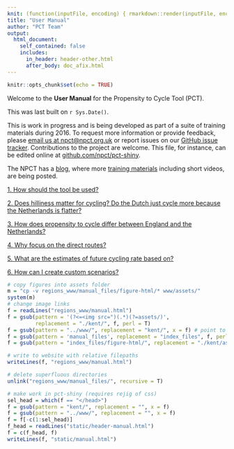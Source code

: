 ```yaml
---
knit: (function(inputFile, encoding) { rmarkdown::render(inputFile, encoding = encoding, output_file = file.path(dirname(inputFile), '../regions_www/manual.html')) })
title: "User Manual"
author: "PCT Team"
output:
  html_document:
    self_contained: false
    includes:
      in_header: header-other.html
      after_body: doc_afix.html
---
```


```r
knitr::opts_chunk$set(echo = TRUE)
```

<!--Don't edit the html versions of this file directly. Edit the .Rmd version instead.
Running the R code at the bottom generates the html files-->

<script>function toggleElement(id) { if(document.getElementById(id).style.display == 'none') { document.getElementById(id).style.display = ''; } else { document.getElementById(id).style.display = 'none'; } }</script> <style><!-- td { border: 0px; } tr.row2 td { padding-top: 100px; } tr.caption td { padding-top: 30px; } --></style>

<div class="col-xs-12 col-sm-11 col-md-10 col-lg-9">

<div class="fluid-row" id="header">

</div>

Welcome to the **User Manual** for the Propensity to Cycle Tool (PCT).

This was last built on `r Sys.Date()`.

This is work in progress and is being developed as part of a suite of training materials during 2016. To request more information or provide feedback, please [email us at npct@npct.org.uk](mailto:npct@npct.org.uk?Subject=Manual) or report issues on our [GitHub issue tracker](https://github.com/npct/pct-shiny/issues). Contributions to the project are welcome. This file, for instance, can be edited online at [github.com/npct/pct-shiny](https://github.com/npct/pct-shiny/edit/master/static/manual.Rmd).

The NPCT has a [blog](http://pct.bike/wp/), where more [training materials](http://pct.bike/wp/?cat=6) including short videos, are being posted.

[1\. How should the tool be used?](javascript:toggleElement('helptable'))

<div id="helptable" style="display:none">

The tool can be used in many different ways depending on the aims of the user. The tool is primarily designed to be used interactively. By switching between different scenarios, for example, one can see how the distribution of cycling can be expected to change as cycling grows. By switching between line types, you can see whether or not 'desire lines' of high demand are supplied with quiet and direct routes.

By experimenting with the 'Freeze lines' option and zooming into specific areas of interest, the level of cycling at more local levels can be explored. And by setting the basemap to 'Satellite' when zoomed into specific parts of the road network, the space available to create new cycle paths and car-free zones can be explored.

Overall, there are many ways that the tool can be used to improve cycling provision. It is likely that more features will be added in future versions The table below explains the various options in the interactive map.

<table class="table table-hover table-responsive">

<tbody>

<tr>

<td style="vertical-align: top; width: 1054px;"><span style="font-weight: bold; text-decoration: underline;">Scenario:</span>  

1.  Census 2011 Reported Cycle Commuting
2.  Government Target: this scenario is based on the UK government's proposed target (as set out in its draft [Cycling Delivery Plan](https://www.gov.uk/government/uploads/system/uploads/attachment_data/file/364791/141015_Cycling_Delivery_Plan.pdf)) to double cycling in England. Taking population increases and trip rate decreases into account, the target implies doubling the proportion of trips made by cycling nationwide. Trips that have a large distances or that already have a high rate of cycling will see cycling increase less than two-fold; trips with a below average current rate of cycling but high potential (based on the distance) will see cycling increase more than two-fold.
3.  Gender equality: Women have the same cycling rate as men
4.  Go Dutch: Cycling propensity at the levels seen in the Netherlands
5.  Electric bicycles: Willingness to cycle longer trips increases with widespread use of electric bicycles

</td>

<td style="vertical-align: top; width: 535px;">![Scenario Selection](../www/assets/help/scenario-selection.png)  
</td>

</tr>

<tr>

<td style="vertical-align: top; width: 1054px;"><span style="font-weight: bold; text-decoration: underline;">Zone Attribute</span>  

1.  Scenario Level of Cycling is the model predicted rate of cycling in the given area for the chosen scenario
2.  Scenario Increase in Cycling is the corresponding number of additional cycle commuters over and above Census 2011
3.  None: No zone attribute is displayed

</td>

<td style="vertical-align: top; width: 535px;">![Zone Attribute](../www/assets/help/zone-attribute.png)  
</td>

</tr>

<tr>

<td style="vertical-align: top; width: 1054px;"><span style="font-weight: bold; text-decoration: underline;">Cycling Flows</span>  

1.  Straight Lines between the population weighted centroids of Census Medium Super Output Areas
2.  'Fastest' Route using [Cycle Streets Routing](http://www.cyclestreets.net/journey/help/howitworks/)
3.  'Fastest' and 'Quietest' Routes using Cycle Streets Routing

</td>

<td style="vertical-align: top; width: 535px;">![Cycling Flows](../www/assets/help/cycling-flows.png)  
</td>

</tr>

<tr>

<td style="vertical-align: top; width: 1054px;">

<span style="font-weight: bold; text-decoration: underline;">Freeze Lines</span>

1.  Ticked: The top cycling flows shown remain those calculated based on the visible map area when the box was ticked
2.  Unticked: If the visible map area changes, flows are recalculated accordingly

</td>

<td style="vertical-align: top; width: 535px;">![Fixed Lines](../www/assets/help/freeze-lines.png)  
</td>

</tr>

<tr>

<td style="vertical-align: top; width: 1054px;">

<span style="font-weight: bold; text-decoration: underline;">Line Attribute</span>

1.  Scenario Level of Cycling is the model predicted rate of cycling between an origin destination pair for the chosen scenario
2.  Scenario Increase in Cycling is the corresponding number of additional cycle commuters that can be expected between the origin destination pair

</td>

<td style="vertical-align: top; width: 535px;">![Line Attribute](../www/assets/help/line-attribute.png)  
</td>

</tr>

<tr>

<td style="vertical-align: top; width: 1054px;"><span style="font-weight: bold; text-decoration: underline;">Flows to Show</span>  
When viewing flows, this slider selects how many of the of the top 50 are shown</td>

<td style="vertical-align: top; width: 535px;">![Number of Lines to Show](../www/assets/help/number-of-lines.png)  
</td>

</tr>

<tr>

<td style="vertical-align: top; width: 1054px;">

<span style="font-weight: bold; text-decoration: underline;">Fastest Route</span> The purple line represents the 'Fastest' cycling route calculated by CycleStreets between the population weighted centroid of two zones. Once selected the following information is displayed:

1.  Total commutes 2011: The total number of commuting trips between these two zones
2.  Cycling 2011: Reported cycle commutes between these two zones
3.  Scenario Cycling: The model predicted rate of cycling between an origin destination pair for the chosen scenario
4.  Scenario Increase: The difference between the Census 2011 Cycling and the Scenario
5.  Route Distance: The route distance in km between the centre of the zones

<span style="font-weight: bold; text-decoration: underline;"></span></td>

<td style="vertical-align: top; width: 535px;">![Direct Route](../www/assets/help/direct-route.png)  
</td>

</tr>

<tr>

<td style="vertical-align: top;">

<span style="font-weight: bold; text-decoration: underline;">Quiet Route</span> The light blue line represents the 'Quietest' cycling route calculated by CycleStreets between the population weighted centroid of two zones. Once selected the following information is displayed:

1.  Total commutes 2011: The total number of commuting trips between these two zones
2.  Cycling 2011: Reported cycle commutes between these two zones
3.  Scenario Cycling: The model predicted rate of cycling between an origin destination pair for the chosen scenario
4.  Scenario Increase: The difference between the Census 2011 Cycling and the Scenario
5.  Route Distance: The route distance in km between the centre of the zones

</td>

<td style="vertical-align: top;">![Quiet Route](../www/assets/help/quiet-route.png)  
</td>

</tr>

<tr>

<td style="vertical-align: top;">

<span style="font-weight: bold; text-decoration: underline;">Straight Lines</span> The red line represents a straight line between the population weighted centroid of two zones. Once selected the following information is displayed:

1.  Total commutes 2011: The total number of commuting trips between these two zones
2.  Cycling 2011: Reported cycle commutes between these two zones
3.  Scenario Cycling: The model predicted rate of cycling between an origin destination pair for the chosen scenario
4.  Scenario Increase: The difference between the Census 2011 Cycling and the Scenario
5.  Route Distance: The route distance in km between the centre of the zones

</td>

<td style="vertical-align: top;">![Straight Line](../www/assets/help/straight-line-popup.png)  
</td>

</tr>

<tr>

<td style="vertical-align: top;">

<span style="font-weight: bold; text-decoration: underline;">Zone Information</span> Zone information is displayed on clicking on the black circle in the centre of each zone:

1.  Zone: Zone name according to the Census
2.  Scenario Level of Cycling: the model predicted rate of cycling in the given area for the chosen scenario
3.  Scenario Increase in Cycling: the corresponding number of additional cycle commuters over and above Census 2011
4.  Hilliness: Shows the average hilliness of the zone from [digital elevation model](http://srtm.csi.cgiar.org/) data supplied by NASA.

</td>

<td style="vertical-align: top;">![Zone](../www/assets/help/zone-popup.png)  
</td>

</tr>

<tr>

<td style="vertical-align: top;"><span style="font-weight: bold; text-decoration: underline;">Zone Attribute Legend</span> The legend shows quartiles for the displayed zone attribute according to the scenario selected.</td>

<td style="vertical-align: top;">![Legend](../www/assets/help/legend.png)</td>

</tr>

</tbody>

</table>

</div>

[2\. Does hilliness matter for cycling? Do the Dutch just cycle more because the Netherlands is flatter?](javascript:toggleElement('a1'))

<div id="a1" style="display:none">

Hilliness is certainly an important predictor of cycling levels in England, with the probability of cycling a trip falling steadily as the hilliness of the local area increases (Figure 1). Overall, people in the tenth of the population in the flattest areas are three times more likely to cycle a trip than the tenth of people in the hilliest areas (2.8% trips cycled vs 0.8%).

<div style="margin: 0 auto; text-align: center">

<table cellpadding="5" align="center" border="0" width="70%">

<tbody>

<tr>

<td align="center" valign="center">[![](../www/assets/FAQs/Fig0.png)](../www/assets/FAQs/Fig0.png "Figure 1: Proportion of trips cycled in England, according to the hilliness of the local area")   
</td>

</tr>

<tr class="caption">

<td align="center" valign="center">**Figure 1: Proportion of trips cycled in England, according to the hilliness of the local area**</td>

</tr>

</tbody>

</table>

</div>

It is also true that the Netherlands is a flatter country than England. As illustrated in Figure 2, around 80% of people in the Netherlands live in areas that are below the 20th centile for local hilliness in England. Under 4% of people in the Netherlands in live in areas that are above the 50th centile for hilliness in England. Note that in both England and the Netherlands the local area is defined using administrative areas designed to contain populations of around 1500 individuals.

<div style="margin: 0 auto; text-align: center">

<table cellpadding="5" align="center" border="0" width="70%">

<tbody>

<tr>

<td align="center" valign="center">[![](../www/assets/FAQs/Fig1.png)](../www/assets/FAQs/Fig1.png "Figure 2: Distribution of the population of the Netherlands in terms of the hilliness of their local area, relative to the tenths defined in England.") </td>

</tr>

<tr class="caption">

<td align="center" valign="center">**Figure 2: Distribution of the population of the Netherlands in terms of the hilliness of their local area, relative to the tenths defined in England.**</td>

</tr>

</tbody>

</table>

</div>

We estimated what would happen to cycling levels in England if England had the same flat topography as the Netherlands (but the existing infrastructure, travel patterns and cycling cultures). We did this by re-weighting the cycle mode share shown in Figure 1 according to the Dutch distribution of hilliness shown in Figure 2 i.e. giving much more weight to the cycling levels of those living in the flattest parts of England than those living in the hilliest parts. In this "Dutch levels of hilliness" scenario, the proportion of trips cycled in England rose from 1.7% to 2.6%. This is still ten times lower than the mode share of 26.7% actually observed in the Netherlands. So although hilliness does explain a small part of why the English cycle less than the Dutch, it still leaves a massive difference unexplained. Or to put it another way, only if cycling levels in England were increased ten-fold would "the Netherlands is flatter" become a convincing excuse for England lagging behind.  

</div>

[3\. How does propensity to cycle differ between England and the Netherlands?](javascript:toggleElement('a2'))

<div id="a2" style="display:none">

People in the Netherlands make 26.7% of trips by bicycle, fifteen times higher than the figure of 1.7% in England. In addition, cycling in England is skewed towards younger, male cyclists (Figure 1A). By contrast in the Netherlands cycling remains common into older age, and women are in fact slightly more likely to cycle than men (Figure 1B). This means that the difference between England and the Netherlands is particularly large for women and older people (Figure 2). For example, whereas the cycle mode share is ‘only’ six times higher in the Netherlands than in England for men in their thirties, it is over 20 times higher for women in their thirties or men in their seventies and eighties. For women in their seventies and eighties, the cycle mode share is over 60 times higher in the Netherlands than in England.

<div style="margin: 0 auto; text-align: center">

<table cellpadding="5" align="center" border="0" width="90%">

<tbody>

<tr>

<td align="center" valign="center">[![](../www/assets/FAQs/Fig2.png)](../www/assets/FAQs/Fig2.png "Figure 1: Proportion of trips cycled in England and Netherlands stratified by age and sex")   
</td>

</tr>

<tr class="caption">

<td align="center" valign="center">**Figure 1: Proportion of trips cycled in England and Netherlands stratified by age and sex**</td>

</tr>

<tr class="row2">

<td align="center" valign="center">[![](../www/assets/FAQs/Fig3.png)  
](../www/assets/FAQs/Fig3.png "Figure 2: Ratio of cycle mode share in the Netherlands versus England, stratified by age and sex")</td>

</tr>

<tr class="caption">

<td align="center" valign="center">**Figure 2: Ratio of cycle mode share in the Netherlands versus England, stratified by age and sex**</td>

</tr>

</tbody>

</table>

</div>

In both countries, the probability of cycling falls rapidly as trip distance increases. Interestingly, the shape of this distance decay relationship is generally similar between the two countries (Figure 3). In other words, the Dutch achieve their higher cycling levels by boosting the relative probability that trips of all distances will be made by bicycle. This indicates that the potential to increase cycling levels in England exists for longer trips (≥ 10km) as well as for the shorter trips that are more often targeted in cycling interventions, perhaps through improved infrastructure or a more widespread adoption of electric cycles. The only noticeable difference between England and the Netherlands is that the Dutch are relatively more likely to cycle short trips ≤ 1.5 miles than the English. Plausibly, this reflects trips being cycled in the Netherlands that are more often walked in England.

<div style="margin: 0 auto; text-align: center">

<table cellpadding="5" align="center" border="0" width="80%">

<tbody>

<tr>

<td align="center" valign="center">[![](../www/assets/FAQs/Fig4.png)](../www/assets/FAQs/Fig4.png "Figure 3: 'Distance decay' curves in England and the Netherlands, showing the probability that a trip of a given distance will be cycled relative to a trip of 2 miles")   
</td>

</tr>

<tr class="caption">

<td align="center" valign="center">**Figure 3: 'Distance decay' curves in England and the Netherlands, showing the probability that a trip of a given distance will be cycled relative to a trip of 2 miles**</td>

</tr>

</tbody>

</table>

</div>

</div>

[4\. Why focus on the direct routes?](javascript:toggleElement('a3'))

<div id="a3" style="display:none">

We give users the option of seeing either the 'direct' or the 'direct' the 'quietest' routes on the map. Which might people use? These routes come from the journey planner Cyclestreets.net, which helps people plan their cycling route. [Cyclestreets.net](http://www.cyclestreets.net) shows three types of route, 'direct', 'balanced', and 'quietest'. Many cyclists currently choose to take a quieter route at the cost of extra time because often the shortest route involves sharing with motor traffic on busy roads. However, even the quieter routes can still involve negotiating busy roads at times. The aim of the NPCT is not to predict exactly where people are currently cycling. Rather we are trying to prioritise where to put new infrastructure.

For many people, cycling with busy traffic is hugely off-putting. A systematic review carried out for this project found this particularly puts off women, and probably also older people and those riding with children.

So are the quietest routes for those groups, and the direct routes for others? No, because this project also shows that propensity to cycle declines more rapidly with distance for women and older people. If a quieter route creates a detour such that a 2 mile trip becomes effectively a 3 mile trip, younger men’s propensity to cycle the route will decrease 11%. But for younger women, the decline is 19%, and for older adults (60+) the propensity would decrease by 35%.

This hits women’s and older men’s cycling twice: they are less likely than men to want to cycle the direct route, but then are also less likely to be willing to cycle an effectively longer alternative route. It’s likely to be part of the reason for disparities in cycling by age and gender.

<div style="margin: 0 auto; text-align: center">

<table cellpadding="5" align="center" border="0" width="70%">

<tbody>

<tr>

<td align="center" valign="center">[![](../www/assets/FAQs/Route.png)](../www/assets/FAQs/Route.png "Direct and Quiet Routes between two zones.")   
</td>

</tr>

<tr class="caption">

<td align="center" valign="center">**Figure 1: Direct and Quiet Routes between two zones.**</td>

</tr>

</tbody>

</table>

</div>

Instead, for utility trips, improving direct routes will reduce safety and time disincentives to cycling. So while a good proportion of current cyclists may use the 'quietest' route, a big increase in capacity will likely necessitate substantial improvements to the 'direct' route, which will then carry many more riders.

Thus we have chosen to present the 'direct' as the most first choice for creating good cycling routes.

</div>

[5\. What are the estimates of future cycling rate based on?](javascript:toggleElement('a4'))

<div id="a4" style="display:none">

The estimates of future cycling rate are based on a regression model, the results of which can be seen in the Model Output Tab.

To create different scenarios of the future, we used different distance decay curves. For the Dutch scenario, for example, we assumed that the likelihood of cycling a given distance was the same in the UK as it is in the Netherlands.

The regression model also takes hilliness into account. The output is displayed in a way that focusses on the _absolute_ rate of cycling rather than the _percentage_ who cycle in a particular area or along a particular desire line. Thus short distance trips with a currently low rate of cycling, few hills and a high number of commutes will tend to have the highest projected increase in cycling.

The tool should be used interactively. By switching between different scenarios, for example, one can see how the distribution of cycling can be expected to change as cycling grows. By switching between line types, you can see whether or not 'desire lines' of high demand are supplied with quiet and direct routes.

By experimenting with the 'Freeze lines' option and zooming into specific areas of interest, the level of cycling at more local levels can be explored. And by setting the basemap to 'Satellite' when zoomed into specific parts of the road network, the space available to create new cycle paths and car-free zones can be explored.

Overall, there are many ways that the tool can be used to improve cycling provision. It is likely that more features will be added in future versions (if you have any suggestions, please [get in touch](mailto:npct@npct.org.uk)). The table below explains the various options in the interactive map.

</div>

[6\. How can I create custom scenarios?](javascript:toggleElement('a5'))

<div id="a5" style="display:none">

To create custom scenarios you need to 'build' new input data for the PCT and have a version of the tool running on your computer (not on a remote server). The steps to install working versions of the PCT and the build scripts on your computer are well described in the README files associated with the pct-load and pct-shiny GitHub repositories. These can be seen from the NPCT team's GitHub page: [github.com/npct](https://github.com/npct).

To create custom scenarios, the key dataset to modify is 'l.Rds', a SpatialLinesDataFrame (an R object class) that exists in each region. In the *root directory* of the RStudio project for the `pct-load` folder (which can be opened by opening [`pct-load.Rproj`](https://github.com/npct/pct-load/blob/master/pct-load.Rproj)), this could be loaded for kent, for example, with the folowing commands, resulting in the follow plot:

```r
library(sp) # load spatial library 
```

```r
# Load the OD-based 'desire lines' for Kent
l = readRDS("../pct-data/kent/l.Rds")
plot(l) # plot the result
```

```r
l = readRDS("../../pct-data/kent/l.Rds")
plot(l)
```

By modifying the values of the variables associated with each line (e.g. `l$Bicycle`, representing the current level of cycling) in this dataset, new scenarios can be created. Let's change the Government Target scenario so that the level of cycling is proportional to the inverse of distance, minus the average hilliness of the fastest route. This contrived example could be acheived with the following command:

```r
l$govtarget_slc =       # modify the scenario level of cycling for Government Target
  0.5 / l$dist_fast -   # set proportional to the inverse of distance
  l$avslope / 100       # minus the average gradient (percent)
```

Now this can be plotted as follows:

```r
plot(l, lwd = l$govtarget_slc)
```

We plan to add more documentation to ease the creation of locally specific scenarios and the deployment of the PCT for use in other custom regions, cities and countries where OD data is available.

</div>

</div>

```r
# copy figures into assets folder
m = "cp -v regions_www/manual_files/figure-html/* www/assets/"
system(m)
# change image links
f = readLines("regions_www/manual.html")
f = gsub(pattern = '(?<=<img src=")(.*)(?=assets/)',
         replacement = "./kent/", f, perl = T)
f = gsub(pattern = "../www/", replacement = "kent/", x = f) # point to kent for now
f = gsub(pattern = 'manual_files', replacement = "index_files", f, perl = T)
f = gsub(pattern = "index_files/figure-html/", replacement = "./kent/assets/", f)

# write to website with relative filepaths
writeLines(f, "regions_www/manual.html")

# delete superfluous directories
unlink("regions_www/manual_files/", recursive = T)

# make work in pct-shiny (requires rejig of css)
sel_head = which(f == "</head>")
f = gsub(pattern = "kent/", replacement = "", x = f)
f = gsub(pattern = "../www/", replacement = "", x = f)
f = f[-c(1:sel_head)]
f_head = readLines("static/header-manual.html")
f = c(f_head, f)
writeLines(f, "static/manual.html")
```
